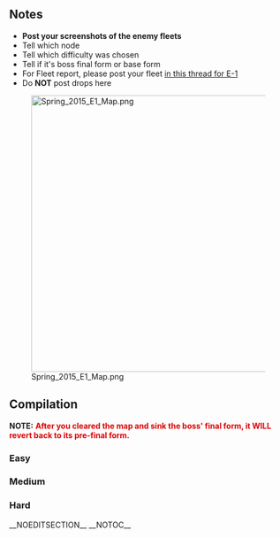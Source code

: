 ==Notes==
* '''Post your screenshots of the enemy fleets'''
* Tell which node
* Tell which difficulty was chosen
* Tell if it's boss final form or base form
* For Fleet report, please post your fleet [[Thread:228478|in this thread for E-1]]
* Do '''NOT''' post drops here

[[File:Spring_2015_E1_Map.png|500px|center|link=]]

==Compilation==
'''NOTE:'''<span style="color:rgb(220,0,0);"> '''After you cleared the map and sink the boss' final form, it WILL revert back to its pre-final form.'''</span>
===Easy===
{{NodeInfo
| A
| Normal
| Double Line
| Light Cruiser He-Class/Elite
| Destroyer I-Class
| Destroyer I-Class
| Destroyer I-Class
|-
| A
| Normal
| Double Line
| Light Cruiser Ho-Class/Elite
| Destroyer I-Class
| Destroyer I-Class
|-
| B
| Select
|-
| C
| Normal
| Line Ahead
| Light Cruiser He-Class/Flagship
| Torpedo Cruiser Chi-Class/Elite
| Torpedo Cruiser Chi-Class/Elite
| Destroyer I-Class
| Destroyer I-Class
|-
| D
| Normal
| Echelon/Line Abreast
| Submarine Ka-Class/Elite
| Submarine Ka-Class
| Submarine Ka-Class
|-
| E
| Empty
|-
| F
| Normal
| Line Ahead
| Light Cruiser He-Class/Flagship
| Light Cruiser Ho-Class
| Destroyer I-Class
| Destroyer I-Class
| Destroyer I-Class
|-
| G
| Empty
|-
| H
| Boss
| Line Ahead
| Heavy Cruiser Ri-Class/Kai Flagship
| Light Cruiser He-Class/Elite
| Destroyer I-Class
| Destroyer I-Class
| Destroyer I-Class
| toggle_id = 1
| button_display = Show/Hide Nodes and Enemy Encounters
|-
| H
| Boss/Final
| Line Ahead
| Heavy Cruiser Ri-Class/Kai Flagship
| Light Cruiser He-Class/Elite
| Destroyer I-Class/Late Model
| Destroyer I-Class
| Destroyer I-Class
}}

===Medium===
{{NodeInfo
| A
| Normal
| Line Ahead/Double Line
| Light Cruiser He-Class/Elite
| Destroyer I-Class/Late Model
| Destroyer I-Class
| Destroyer I-Class
|-
| B
| Select
|-
| C
| Normal
| Line Ahead/Double Line
| Heavy Cruiser Ri-Class/Flagship
| Torpedo Cruiser Chi-Class/Flagship
| Light Cruiser To-Class/Elite
| Destroyer I-Class/Late Model
| Destroyer I-Class
| Destroyer I-Class
|-
| D
| Normal
| Echelon/Line Abreast
| Submarine Ka-Class/Flagship
| Submarine Ka-Class
| Submarine Ka-Class
|-
| E
| Empty
|-
| F
| Normal
| Line Ahead
| Light Cruiser He-Class/Flagship
| Light Cruiser Ho-Class/Elite
| Destroyer I-Class/Late Model
| Destroyer I-Class
| Destroyer I-Class
|-
| G
| Empty
|-
| H
| Boss
| Line Ahead
| Heavy Cruiser Ri-Class/Kai Flagship
| Light Cruiser He-Class/Flagship
| Destroyer I-Class/Late Model
| Destroyer I-Class/Late Model
| Destroyer I-Class
| toggle_id = 2
| button_display = Show/Hide Nodes and Enemy Encounters
|-
| H
| Boss/Final
| Line Ahead
| Heavy Cruiser Ri-Class/Kai Flagship
| Light Cruiser Tsu-Class/Elite
| Destroyer I-Class/Late Model
| Destroyer I-Class/Late Model
| Destroyer I-Class/Late Model
}}
===Hard===
{{NodeInfo
| A
| Normal
| Line Ahead
| Light Cruiser He-Class/Flagship
| Destroyer Ro-Class/Late Model
| Destroyer Ro-Class/Late Model
| Destroyer Ro-Class
| Destroyer Ro-Class
|-
| A
| Normal
| Line Ahead
| Light Cruiser He-Class/Flagship
| Destroyer I-Class/Late Model
| Destroyer I-Class
| Destroyer I-Class
|-
| B
| Select
|-
| C
| Normal
| Line Ahead/Double Line
| Heavy Cruiser Ri-Class/Flagship
| Torpedo Cruiser Chi-Class/Flagship
| Torpedo Cruiser Chi-Class/Elite
| Light Cruiser To-Class/Elite
| Destroyer I-Class/Late Model
| Destroyer I-Class/Late Model
|-
| D
| Normal
| Echelon/Line Abreast
| Submarine Ka-Class/Flagship
| Submarine Ka-Class
| Submarine Ka-Class
| Submarine Ka-Class
|-
| E
| Empty
|-
| F
| Normal
| Line Ahead/Double Line
| Light Cruiser He-Class/Flagship
| Light Cruiser Ho-Class/Elite
| Light Cruiser Ho-Class/Elite
| Destroyer I-Class/Late Model
| Destroyer I-Class
| Destroyer I-Class
|-
| G
| Empty
|-
| H
| Boss
| Line Ahead
| Heavy Cruiser Ri-Class/Kai Flagship
| Light Cruiser He-Class/Flagship
| Destroyer Ro-Class/Late Model
| Destroyer I-Class/Late Model
| Destroyer I-Class/Late Model
| toggle_id = 3
| button_display = Show/Hide Nodes and Enemy Encounters
|-
| H
| Boss/Final
| Line Ahead
| Heavy Cruiser Ri-Class/Kai Flagship
| Light Cruiser Demon
| Destroyer Ro-Class/Late Model
| Destroyer I-Class/Late Model
| Destroyer I-Class/Late Model
}}
__NOEDITSECTION__
__NOTOC__<ac_metadata title="[Spring 2015 Event] E-1 - Enemy" related_topics="Spring 2015 Event|Events"> </ac_metadata>